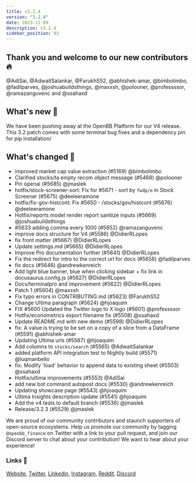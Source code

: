 ```yaml
---
title: v3.2.4
version: "3.2.4"
date: 2023-11-09
description: v3.2.4
sidebar_position: 93
---
```


## Thank you and welcome to our new contributors 🔥
@AdiSai, @AdwaitSalankar, @FarukhS52, @abhishek-amar, @bimbolimbo, @fadilparves, @joshuabuildsthings, @maxxsh, @polooner, @professssor, @ramazanguvenc and @ssahaxd

## What's new 🎉
We have been pushing away at the OpenBB Platform for our V4 release.  This 3.2 patch comes with some terminal bug fixes and a dependency pin for pip installation/


## What's changed 🚀
* improved market cap value extraction (#5169) @bimbolimbo
* Clarified stocks/ta empty recom object message (#5468) @polooner
* Pin openai (#5685) @jmaslek
* hotfix/stock-screener-sort:  Fix for #5671 - sort by `fwdp/e` in Stock Screener (#5675) @deeleeramone
* hotfix/fix-gov-histcont: Fix #5650 - /stocks/gov/histcont (#5676) @deeleeramone
* Hotfix/reports model render report sanitize inputs (#5669) @joshuabuildsthings
* #5633 adding comma every 1000 (#5652) @ramazanguvenc
* improve docs structure for V4 (#5586) @DidierRLopes
* fix front matter (#5667) @DidierRLopes
* Update settings.md (#5665) @DidierRLopes
* Improve Pro documentation further (#5641) @DidierRLopes
* Fix the redirect for intro to the correct url for docs (#5658) @fadilparves
* fix docs (#5646) @andrewkenreich
* Add light blue banner, blue when clicking sidebar + fix link in docusaurus.config.js (#5627) @DidierRLopes
* Docs/terminalpro and improvement (#5622) @DidierRLopes
* Patch 1 (#5604) @maxxsh
* Fix typo errors in CONTRIBUTING.md (#5623) @FarukhS52
* Change Ultima paragraph (#5624) @hjoaquim
* FIX #5600 Updated the Twitter logo to X logo (#5601) @professssor
* Hotfix/econometrics export filename fix (#5508) @ssahaxd
* Update README.md with new demo (#5598) @DidierRLopes
* fix: A value is trying to be set on a copy of a slice from a DataFrame (#5591) @abhishek-amar
* Updating Ultima urls (#5587) @hjoaquim
* Add columns to `stocks/search` (#5565) @AdwaitSalankar
* added platform API integration test to Nightly build (#5571) @luqmanbello
* fix: Modify 'load' behavior to append data to existing sheet (#5503) @ssahaxd
* Hotfix/ultima improvements (#5553) @AdiSai
* add new bot command autopost docs (#5530) @andrewkenreich
* Updating showcase page (#5543) @hjoaquim
* Ultima Insights description update (#5541) @hjoaquim
* Add the v4 tests to default branch (#5536) @jmaslek
* Release/3.2.3 (#5529) @jmaslek

We are proud of our community contributors and staunch supporters of open-source ecosystems.
Help us promote our community by tagging `@openbb_finance` on Twitter with a link to your pull request,
and join our Discord server to chat about your contribution! We want to hear about your experience!

### Links 🦋
[Website](https://openbb.co/), [Twitter](https://twitter.com/openbb_finance), [Linkedin](https://www.linkedin.com/company/openbb-finance), [Instagram](https://www.instagram.com/openbb.finance/), [Reddit](https://www.reddit.com/r/openbb/), [Discord](https://discord.com/invite/xPHTuHCmuV)
